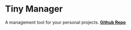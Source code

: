
<Meta title="Example/Tiny Manager" />

# Tiny Manager

A management tool for your personal projects.
[**Github Repo**](https://github.com/nishantpainter/tiny-manager)
